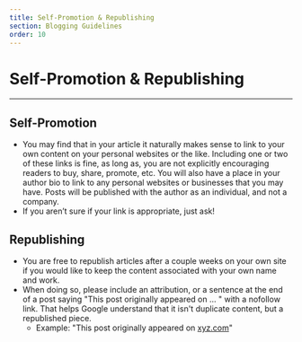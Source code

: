 ```yaml
---
title: Self-Promotion & Republishing
section: Blogging Guidelines
order: 10
---
```


# Self-Promotion & Republishing
----

## Self-Promotion

- You may find that in your article it naturally makes sense to link to your own content on your personal websites or the like. Including one or two of these links is fine, as long as, you are not explicitly encouraging readers to buy, share, promote, etc. You will also have a place in your author bio to link to any personal websites or businesses that you may have. Posts will be published with the author as an individual, and not a company. 
- If you aren’t sure if your link is appropriate, just ask! 

## Republishing

- You are free to republish articles after a couple weeks on your own site if you would like to keep the content associated with your own name and work. 
- When doing so, please include an attribution, or a sentence at the end of a post saying "This post originally appeared on ... " with a nofollow link. That helps Google understand that it isn't duplicate content, but a republished piece. 
    - Example: "This post originally appeared on <a rel="nofollow" href="http://www.xyz.com/myarticleURL">xyz.com</a>"

